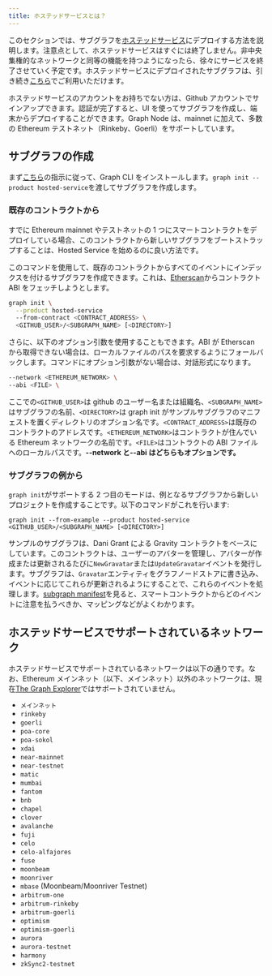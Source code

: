 ```yaml
---
title: ホステッドサービスとは？
---
```


このセクションでは、サブグラフを[ホステッドサービス](https://thegraph.com/hosted-service/)にデプロイする方法を説明します。注意点として、ホステッドサービスはすぐには終了しません。非中央集権的なネットワークと同等の機能を持つようになったら、徐々にサービスを終了させていく予定です。ホステッドサービスにデプロイされたサブグラフは、引き続き[こちら](https://thegraph.com/hosted-service/)でご利用いただけます。

ホステッドサービスのアカウントをお持ちでない方は、Github アカウントでサインアップできます。認証が完了すると、UI を使ってサブグラフを作成し、端末からデプロイすることができます。Graph Node は、mainnet に加えて、多数の Ethereum テストネット（Rinkeby、Goerli）をサポートしています。

## サブグラフの作成

まず[こちら](/developing/defining-a-subgraph)の指示に従って、Graph CLI をインストールします。`graph init --product hosted-service`を渡してサブグラフを作成します。

### 既存のコントラクトから

すでに Ethereum mainnet やテストネットの 1 つにスマートコントラクトをデプロイしている場合、このコントラクトから新しいサブグラフをブートストラップすることは、Hosted Service を始めるのに良い方法です。

このコマンドを使用して、既存のコントラクトからすべてのイベントにインデックスを付けるサブグラフを作成できます。これは、[Etherscan](https://etherscan.io/)からコントラクト ABI をフェッチしようとします。

```sh
graph init \
  --product hosted-service
  --from-contract <CONTRACT_ADDRESS> \
  <GITHUB_USER>/<SUBGRAPH_NAME> [<DIRECTORY>]
```

さらに、以下のオプション引数を使用することもできます。ABI が Etherscan から取得できない場合は、ローカルファイルのパスを要求するようにフォールバックします。コマンドにオプション引数がない場合は、対話形式になります。

```sh
--network <ETHEREUM_NETWORK> \
--abi <FILE> \
```

ここでの`<GITHUB_USER>`は github のユーザー名または組織名、`<SUBGRAPH_NAME>`はサブグラフの名前、`<DIRECTORY>`は graph init がサンプルサブグラフのマニフェストを置くディレクトリのオプション名です。`<CONTRACT_ADDRESS>`は既存のコントラクトのアドレスです。`<ETHEREUM_NETWORK>`はコントラクトが住んでいる Ethereum ネットワークの名前です。`<FILE>`はコントラクトの ABI ファイルへのローカルパスです。**--network と--abi はどちらもオプションです。**

### サブグラフの例から

`graph init`がサポートする 2 つ目のモードは、例となるサブグラフから新しいプロジェクトを作成することです。以下のコマンドがこれを行います:

```
graph init --from-example --product hosted-service <GITHUB_USER>/<SUBGRAPH_NAME> [<DIRECTORY>]
```

サンプルのサブグラフは、Dani Grant による Gravity コントラクトをベースにしています。このコントラクトは、ユーザーのアバターを管理し、アバターが作成または更新されるたびに`NewGravatar`または`UpdateGravatar`イベントを発行します。サブグラフは、`Gravatar`エンティティをグラフノードストアに書き込み、イベントに応じてこれらが更新されるようにすることで、これらのイベントを処理します。[subgraph manifest](/developing/creating-a-subgraph#the-subgraph-manifest)を見ると、スマートコントラクトからどのイベントに注意を払うべきか、マッピングなどがよくわかります。

## ホステッドサービスでサポートされているネットワーク

ホステッドサービスでサポートされているネットワークは以下の通りです。なお、Ethereum メインネット（以下、メインネット）以外のネットワークは、現在[The Graph Explorer](https://thegraph.com/explorer)ではサポートされていません。

- `メインネット`
- `rinkeby`
- `goerli`
- `poa-core`
- `poa-sokol`
- `xdai`
- `near-mainnet`
- `near-testnet`
- `matic`
- `mumbai`
- `fantom`
- `bnb`
- `chapel`
- `clover`
- `avalanche`
- `fuji`
- `celo`
- `celo-alfajores`
- `fuse`
- `moonbeam`
- `moonriver`
- `mbase` (Moonbeam/Moonriver Testnet)
- `arbitrum-one`
- `arbitrum-rinkeby`
- `arbitrum-goerli`
- `optimism`
- `optimism-goerli`
- `aurora`
- `aurora-testnet`
- `harmony`
- `zkSync2-testnet`
